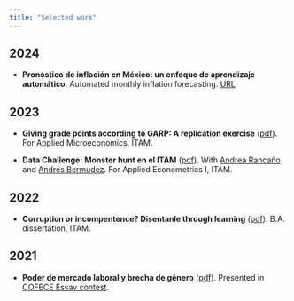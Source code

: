 ```yaml
---
title: "Selected work"
---
```


## 2024

- **Pronóstico de inflación en México: un enfoque de aprendizaje automático**. Automated monthly inflation forecasting. [URL](https://www.estebandegetau.com/Inflation-Forecast/)

## 2023

- **Giving grade points according to GARP: A replication exercise** ([pdf](garp.pdf)). For Applied Microeconomics, ITAM. 

- **Data Challenge: Monster hunt en el ITAM** ([pdf](monster_hunt.pdf)). With [Andrea Rancaño](https://mx.linkedin.com/in/andrearancano) and [Andrés Bermudez](https://mx.linkedin.com/in/jes%C3%BAs-andr%C3%A9s-berm%C3%BAdez-alem%C3%B3n-108143228?trk=public_profile_browsemap). For Applied Econometrics I, ITAM.

## 2022

- **Corruption or incompentence? Disentanle through learning** ([pdf](corruption.pdf)). B.A. dissertation, ITAM.

## 2021

- **Poder de mercado laboral y brecha de género** ([pdf](monopsony.pdf)). Presented in [COFECE Essay contest](https://www.cofece.mx/revista-del-premio-cofece-de-ensayo-2021/).